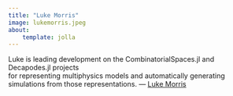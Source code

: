```yaml
---
title: "Luke Morris"
image: lukemorris.jpeg
about:
    template: jolla
---
```

Luke is leading development on the CombinatorialSpaces.jl and Decapodes.jl projects     
for representing multiphysics models and automatically generating simulations from those representations.
--- 
[Luke Morris](https://www.cise.ufl.edu/~luke.morris)
